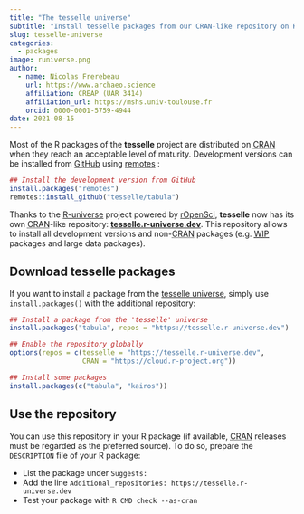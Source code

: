 ```yaml
---
title: "The tesselle universe"
subtitle: "Install tesselle packages from our CRAN-like repository on R-universe"
slug: tesselle-universe
categories:
  - packages
image: runiverse.png
author:
  - name: Nicolas Frerebeau
    url: https://www.archaeo.science
    affiliation: CREAP (UAR 3414)
    affiliation_url: https://mshs.univ-toulouse.fr
    orcid: 0000-0001-5759-4944
date: 2021-08-15
---
```


Most of the R packages of the **tesselle** project are distributed on [<abbr title="Comprehensive R Archive Network">CRAN</abbr>](https://cran.r-project.org/) when they reach an acceptable level of maturity. Development versions can be installed from [GitHub](https://github.com/tesselle) using [remotes](https://remotes.r-lib.org) :

``` r
## Install the development version from GitHub
install.packages("remotes")
remotes::install_github("tesselle/tabula")
```

Thanks to the [R-universe](https://ropensci.org/r-universe/) project powered by [rOpenSci](https://ropensci.org), **tesselle** now has its own <abbr title="Comprehensive R Archive Network">CRAN</abbr>-like repository: [**tesselle.r-universe.dev**](https://tesselle.r-universe.dev). This repository allows to install all development versions and non-<abbr title="Comprehensive R Archive Network">CRAN</abbr> packages (e.g. [<abbr title="work-in-progress">WIP</abbr>](https://www.repostatus.org/#wip) packages and large data packages).

## Download tesselle packages

If you want to install a package from the [tesselle universe](https://tesselle.r-universe.dev), simply use `install.packages()` with the additional repository:

``` r
## Install a package from the 'tesselle' universe
install.packages("tabula", repos = "https://tesselle.r-universe.dev")
```

``` r
## Enable the repository globally
options(repos = c(tesselle = "https://tesselle.r-universe.dev",
                  CRAN = "https://cloud.r-project.org"))

## Install some packages
install.packages(c("tabula", "kairos"))
```

## Use the repository

You can use this repository in your R package (if available, <abbr title="Comprehensive R Archive Network">CRAN</abbr> releases must be regarded as the preferred source). To do so, prepare the `DESCRIPTION` file of your R package:

* List the package under `Suggests:`
* Add the line `Additional_repositories: https://tesselle.r-universe.dev`
* Test your package with `R CMD check --as-cran`

